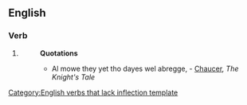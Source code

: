 ==English==

===Verb===
{{infl|en|verb}}[[Category:English verbs that lack inflection template]]

# {{obsolete}} {{alternative form of|[[abridge]]}}
#: '''Quotations'''
#:* Al mowe they yet tho dayes wel abregge, - [[w:Chaucer|Chaucer]], ''The Knight's Tale''